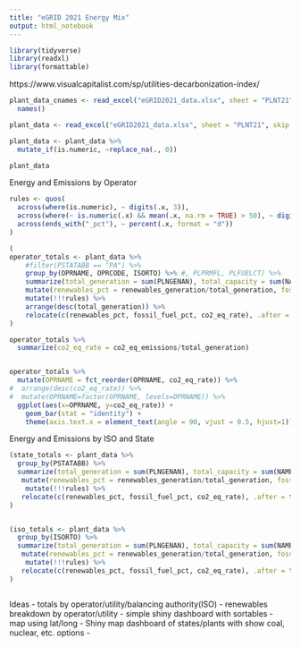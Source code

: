 ```yaml
---
title: "eGRID 2021 Energy Mix"
output: html_notebook
---
```


```r
library(tidyverse)
library(readxl)
library(formattable)

```


https://www.visualcapitalist.com/sp/utilities-decarbonization-index/


```r
plant_data_cnames <- read_excel("eGRID2021_data.xlsx", sheet = "PLNT21", skip = 1, n_max = 0) %>% 
  names()

plant_data <- read_excel("eGRID2021_data.xlsx", sheet = "PLNT21", skip = 2, col_names = plant_data_cnames)

plant_data <- plant_data %>% 
  mutate_if(is.numeric, ~replace_na(., 0))

plant_data

```

Energy and Emissions by Operator

```r

rules <- quos(
  across(where(is.numeric), ~ digits(.x, 3)),
  across(where(~ is.numeric(.x) && mean(.x, na.rm = TRUE) > 50), ~ digits(.x,1)),
  across(ends_with("_pct"), ~ percent(.x, format = "d"))
)

(
operator_totals <- plant_data %>% 
    #filter(PSTATABB == "PA") %>% 
    group_by(OPRNAME, OPRCODE, ISORTO) %>% #, PLPRMFL, PLFUELCT) %>% 
    summarize(total_generation = sum(PLNGENAN), total_capacity = sum(NAMEPCAP), coal_generation = sum(PLGENACL), oil_generation = sum(PLGENAOL), gas_generation = sum(PLGENAGS), nuclear_generation = sum(PLGENANC), hydro_generation = sum(PLGENAHY), biomass_generation = sum(PLGENABM), wind_generation = sum(PLGENAWI), solar_generation = sum(PLGENASO), geothermal_generation = sum(PLGENAGT), other_fossil_generation = sum(PLGENAOF), other_generation = sum(PLGENAOP), renewables_generation = sum(PLGENATR), nox_emissions =  sum(PLNOXAN), so2_emissions = sum(PLSO2AN), co2_emissions = sum(PLCO2AN), ch4_emissions = sum(PLCH4AN), co2_eq_emissions = sum(PLCO2EQA)) %>% 
    mutate(renewables_pct = renewables_generation/total_generation, fossil_fuel_pct = (coal_generation + oil_generation + gas_generation + other_fossil_generation)/na_if(total_generation,0), co2_eq_rate = co2_eq_emissions/na_if(total_generation,0)) %>% 
    mutate(!!!rules) %>% 
    arrange(desc(total_generation)) %>%
    relocate(c(renewables_pct, fossil_fuel_pct, co2_eq_rate), .after = total_generation) 
)

operator_totals %>% 
  summarize(co2_eq_rate = co2_eq_emissions/total_generation)


operator_totals %>% 
  mutate(OPRNAME = fct_reorder(OPRNAME, co2_eq_rate)) %>%
#  arrange(desc(co2_eq_rate)) %>% 
#  mutate(OPRNAME=factor(OPRNAME, levels=OPRNAME)) %>% 
  ggplot(aes(x=OPRNAME, y=co2_eq_rate)) +
    geom_bar(stat = "identity") +
    theme(axis.text.x = element_text(angle = 90, vjust = 0.5, hjust=1))

```

Energy and Emissions by ISO and State
```r

(state_totals <- plant_data %>%
  group_by(PSTATABB) %>% 
  summarize(total_generation = sum(PLNGENAN), total_capacity = sum(NAMEPCAP), coal_generation = sum(PLGENACL), oil_generation = sum(PLGENAOL), gas_generation = sum(PLGENAGS), nuclear_generation = sum(PLGENANC), hydro_generation = sum(PLGENAHY), biomass_generation = sum(PLGENABM), wind_generation = sum(PLGENAWI), solar_generation = sum(PLGENASO), geothermal_generation = sum(PLGENAGT), other_fossil_generation = sum(PLGENAOF), other_generation = sum(PLGENAOP), renewables_generation = sum(PLGENATR), nox_emissions =  sum(PLNOXAN), so2_emissions = sum(PLSO2AN), co2_emissions = sum(PLCO2AN), ch4_emissions = sum(PLCH4AN), co2_eq_emissions = sum(PLCO2EQA)) %>% 
   mutate(renewables_pct = renewables_generation/total_generation, fossil_fuel_pct = (coal_generation + oil_generation + gas_generation + other_fossil_generation)/na_if(total_generation,0), co2_eq_rate = co2_eq_emissions/na_if(total_generation,0)) %>% 
    mutate(!!!rules) %>% 
   relocate(c(renewables_pct, fossil_fuel_pct, co2_eq_rate), .after = total_generation)
)


(iso_totals <- plant_data %>%
  group_by(ISORTO) %>% 
  summarize(total_generation = sum(PLNGENAN), total_capacity = sum(NAMEPCAP), coal_generation = sum(PLGENACL), oil_generation = sum(PLGENAOL), gas_generation = sum(PLGENAGS), nuclear_generation = sum(PLGENANC), hydro_generation = sum(PLGENAHY), biomass_generation = sum(PLGENABM), wind_generation = sum(PLGENAWI), solar_generation = sum(PLGENASO), geothermal_generation = sum(PLGENAGT), other_fossil_generation = sum(PLGENAOF), other_generation = sum(PLGENAOP), renewables_generation = sum(PLGENATR), nox_emissions =  sum(PLNOXAN), so2_emissions = sum(PLSO2AN), co2_emissions = sum(PLCO2AN), ch4_emissions = sum(PLCH4AN), co2_eq_emissions = sum(PLCO2EQA)) %>% 
   mutate(renewables_pct = renewables_generation/total_generation, fossil_fuel_pct = (coal_generation + oil_generation + gas_generation + other_fossil_generation)/na_if(total_generation,0), co2_eq_rate = co2_eq_emissions/na_if(total_generation,0)) %>% 
    mutate(!!!rules) %>% 
   relocate(c(renewables_pct, fossil_fuel_pct, co2_eq_rate), .after = total_generation)
)


```

```r

```



Ideas
- totals by operator/utility/balancing authority(ISO)
- renewables breakdown by operator/utility
- simple shiny dashboard with sortables
- map using lat/long 
- Shiny map dashboard of states/plants with show coal, nuclear, etc. options
- 
